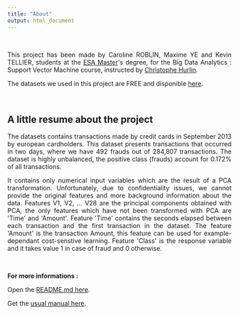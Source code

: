 ```yaml
---
title: "About"
output: html_document
---
```


&nbsp;

<p style="text-align:justify";>This project has been made by Caroline ROBLIN, Maxime YE and Kevin TELLIER, students at the <a href="https://www.univ-orleans.fr/deg/masters/ESA/" title="ESA Master"> ESA Master</a>'s degree, for the Big Data Analytics : Support Vector Machine course, instructed by <a href="https://sites.google.com/view/christophe-hurlin/home?authuser=0" title="Christophe Hurlin">Christophe Hurlin</a>.</p>

<p style="text-align:justify";>The datasets we used in this project are FREE and disponible <a href="https://www.kaggle.com/mlg-ulb/creditcardfraud" title="here">here</a>.</p>


&nbsp;

## <strong>A little resume about the project</strong>

<p style="text-align:justify";>The datasets contains transactions made by credit cards in September 2013 by european cardholders. This dataset presents transactions that occurred in two days, where we have 492 frauds out of 284,807 transactions. The dataset is highly unbalanced, the positive class (frauds) account for 0.172% of all transactions.</p>

<p style="text-align:justify";>It contains only numerical input variables which are the result of a PCA transformation. Unfortunately, due to confidentiality issues, we cannot provide the original features and more background information about the data. Features V1, V2, ... V28 are the principal components obtained with PCA, the only features which have not been transformed with PCA are 'Time' and 'Amount'. Feature 'Time' contains the seconds elapsed between each transaction and the first transaction in the dataset. The feature 'Amount' is the transaction Amount, this feature can be used for example-dependant cost-senstive learning. Feature 'Class' is the response variable and it takes value 1 in case of fraud and 0 otherwise.</p>

&nbsp;

<strong>For more informations :</strong>

Open the <a href="https://github.com/maximeye/projetSVM/blob/master/README.md" title="README.md here">README.md here</a>. 

Get the <a href="https://www.google.com" title="usual manual here">usual manual here</a>.

&nbsp;
